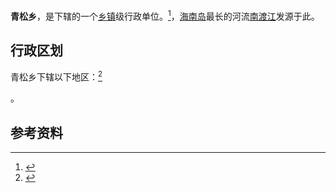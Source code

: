{{中国乡级行政区|46/90/25/204/000}}

'''青松乡'''，是{{PRC admin/fullname|46/90/25/204/000|3}}下辖的一个[[乡镇|乡镇]]级行政单位。<ref>{{PRC admin/ref sgc|{{PRC admin/parent|46/90/25/204/000}}}}</ref>，[[海南岛|海南岛]]最长的河流[[南渡江|南渡江]]发源于此。

== 行政区划 ==

青松乡下辖以下地区：<ref>{{PRC admin/ref sgc|46/90/25/204/000}}</ref>

{{PRC admin/children|46/90/25/204/000}}。

== 参考资料 ==

{{reflist}}

{{行政区划小作品}}
{{PRC admin/navcat|46/90/25/204/000}}